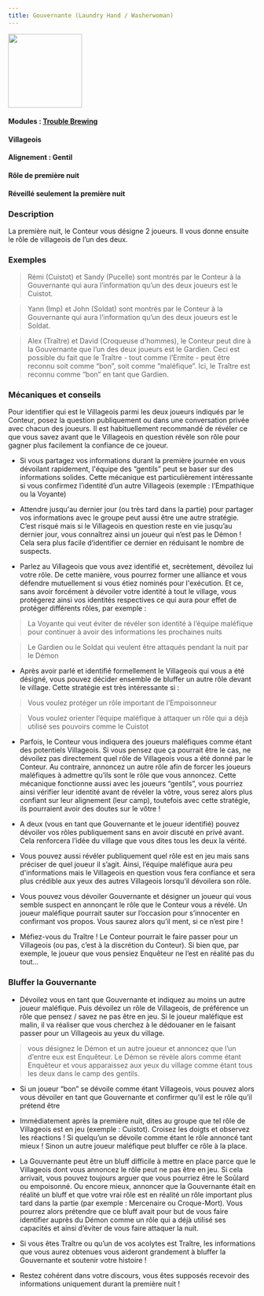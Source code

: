 ```yaml
---
title: Gouvernante (Laundry Hand / Washerwoman)
---
```


<img src='/wiki/img/blood-on-the-clocktower/roles/gouvernante.png' height='150' />

#### Modules : [Trouble Brewing](../modules/trouble-brewing)
#### Villageois
#### Alignement : Gentil
#### Rôle de première nuit
#### Réveillé seulement la première nuit


### Description
La première nuit, le Conteur vous désigne 2 joueurs. Il vous donne ensuite le rôle de villageois de l’un des deux.

### Exemples


> Rémi (Cuistot) et Sandy (Pucelle) sont montrés par le Conteur à la Gouvernante qui aura l’information qu’un des deux joueurs est le Cuistot.

> Yann (Imp) et John (Soldat) sont montrés par le Conteur à la Gouvernante  qui aura l’information qu’un des deux joueurs est le Soldat.

> Alex (Traître) et David (Croqueuse d'hommes), le Conteur peut dire à la Gouvernante que l’un des deux joueurs est le Gardien. Ceci est possible du fait que le Traître - tout comme l’Ermite - peut être reconnu soit comme “bon”, soit comme “maléfique”. Ici, le Traître est reconnu comme “bon” en tant que Gardien.


### Mécaniques et conseils

Pour identifier qui est le Villageois parmi les deux joueurs indiqués par le Conteur, posez la question publiquement ou dans une conversation privée avec chacun des joueurs. Il est habituellement recommandé de révéler ce que vous savez avant que le Villageois en question révèle son rôle pour gagner plus facilement la confiance de ce joueur.

- Si vous partagez vos informations durant la première journée en vous dévoilant rapidement, l'équipe des “gentils” peut se baser sur des informations solides. Cette mécanique est particulièrement intéressante si vous confirmez l’identité d’un autre Villageois (exemple : l’Empathique ou la Voyante)

- Attendre jusqu'au dernier jour (ou très tard dans la partie) pour partager vos informations avec le groupe peut aussi être une autre stratégie. C’est risqué mais si le Villageois en question reste en vie jusqu’au dernier jour, vous connaîtrez ainsi un joueur qui n’est pas le Démon ! Cela sera plus facile d’identifier ce dernier en réduisant le nombre de suspects.

- Parlez au Villageois que vous avez identifié et, secrètement, dévoilez lui votre rôle. De cette manière, vous pourrez former une alliance et vous défendre mutuellement si vous étiez nominés pour l'exécution. Et ce, sans avoir forcément à dévoiler votre identité à tout le village, vous protégerez ainsi vos identités respectives ce qui aura pour effet de protéger différents rôles, par exemple :
> La Voyante qui veut éviter de révéler son identité à l’équipe maléfique pour continuer à avoir des informations les prochaines nuits

> Le Gardien ou le Soldat qui veulent être attaqués pendant la nuit par le Démon 

- Après avoir parlé et identifié formellement le Villageois qui vous a été désigné, vous pouvez décider ensemble de bluffer un autre rôle devant le village. Cette stratégie est très intéressante si :
> Vous voulez protéger un rôle important de l’Empoisonneur 

> Vous voulez orienter l’équipe maléfique à attaquer un rôle qui a déjà utilisé ses pouvoirs comme le Cuistot

 - Parfois, le Conteur vous indiquera des joueurs maléfiques comme étant des potentiels Villageois. Si vous pensez que ça pourrait être le cas, ne dévoilez pas directement quel rôle de Villageois vous a été donné par le Conteur. Au contraire, annoncez un autre rôle afin de forcer les joueurs maléfiques à admettre qu’ils sont le rôle que vous annoncez. Cette mécanique fonctionne aussi avec les joueurs “gentils”, vous pourriez ainsi vérifier leur identité avant de révéler la vôtre, vous serez alors plus confiant sur leur alignement (leur camp), toutefois avec cette stratégie, ils pourraient avoir des doutes sur le vôtre !

- A deux (vous en tant que Gouvernante et le joueur identifié) pouvez dévoiler vos rôles publiquement sans en avoir discuté en privé avant. Cela renforcera l’idée du village que vous dites tous les deux la vérité.

-  Vous pouvez aussi révéler publiquement quel rôle est en jeu mais sans préciser de quel joueur il s’agit. Ainsi, l’équipe maléfique aura peu d'informations mais le Villageois en question vous fera confiance et sera plus crédible aux yeux des autres Villageois lorsqu’il dévoilera son rôle.

- Vous pouvez vous dévoiler Gouvernante et désigner un joueur qui vous semble suspect en annonçant le rôle que le Conteur vous a révélé. Un joueur maléfique pourrait sauter sur l’occasion pour s’innocenter en confirmant vos propos. Vous saurez alors qu’il ment, si ce n’est pire !

- Méfiez-vous du Traître ! Le Conteur pourrait le faire passer pour un Villageois (ou pas, c’est à la discrétion du Conteur). Si bien que, par exemple, le joueur que vous pensiez Enquêteur ne l’est en réalité pas du tout...


### Bluffer la Gouvernante
- Dévoilez vous en tant que Gouvernante et indiquez au moins un autre joueur maléfique. Puis dévoilez un rôle de Villageois, de préférence un rôle que pensez / savez ne pas être en jeu. Si le joueur maléfique est malin, il va réaliser que vous cherchez à le dédouaner en le faisant passer pour un Villageois au yeux du village.
> vous désignez le Démon et un autre joueur et annoncez que l’un d’entre eux est Enquêteur. Le Démon se révèle alors comme étant Enquêteur et vous apparaissez aux yeux du village comme étant tous les deux dans le camp des gentils. 

- Si un joueur “bon” se dévoile comme étant Villageois, vous pouvez alors vous dévoiler en tant que Gouvernante et confirmer qu’il est le rôle qu’il prétend être

- Immédiatement après la première nuit, dites au groupe que tel rôle de Villageois est en jeu (exemple : Cuistot). Croisez les doigts et observez les réactions ! Si quelqu’un se dévoile comme étant le rôle annoncé tant mieux ! Sinon un autre joueur maléfique peut bluffer ce rôle à la place.

- La Gouvernante peut être un bluff difficile à mettre en place parce que le Villageois dont vous annoncez le rôle peut ne pas être en jeu. Si cela arrivait, vous pouvez toujours arguer que vous pourriez être le Soûlard ou empoisonné. Ou encore mieux, annoncer que la Gouvernante était en réalité un bluff et que votre vrai rôle est en réalité un rôle important plus tard dans la partie (par exemple : Mercenaire ou Croque-Mort). Vous pourrez alors prétendre que ce bluff avait pour but de vous faire identifier auprès du Démon comme un rôle qui a déjà utilisé ses capacités et ainsi d’éviter de vous faire attaquer la nuit.

- Si vous êtes Traître ou qu’un de vos acolytes est Traître, les informations que vous aurez obtenues vous aideront grandement à bluffer la Gouvernante et soutenir votre histoire !

- Restez cohérent dans votre discours, vous êtes supposés recevoir des informations uniquement durant la première nuit !
